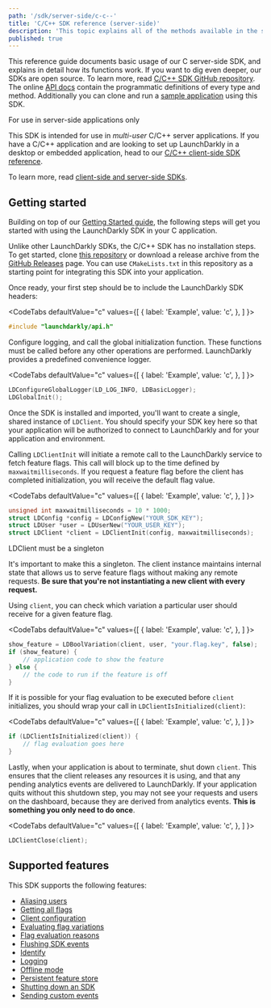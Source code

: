 ```yaml
---
path: '/sdk/server-side/c-c--'
title: 'C/C++ SDK reference (server-side)'
description: 'This topic explains all of the methods available in the server-side C and C++ SDK, with detail about how they work.'
published: true
---
```


This reference guide documents basic usage of our C server-side SDK, and explains in detail how its functions work. If you want to dig even deeper, our SDKs are open source. To learn more, read [C/C++ SDK GitHub repository](https://github.com/launchdarkly/c-server-sdk). The online [API docs](https://launchdarkly.github.io/c-server-sdk) contain the programmatic definitions of every type and method. Additionally you can clone and run a [sample application](https://github.com/launchdarkly/hello-c-server) using this SDK.

<Callout intent="info">
  <CalloutTitle>For use in server-side applications only</CalloutTitle>
  <CalloutDescription>

  This SDK is intended for use in *multi-user* C/C++ server applications. If you have a C/C++ application and are looking to set up LaunchDarkly in a desktop or embedded application, head to our [C/C++ client-side SDK reference](/sdk/client-side/c-c--).

  To learn more, read [client-side and server-side SDKs](/sdk/concepts/client-side-server-side).

  </CalloutDescription>
</Callout>

## Getting started

Building on top of our [Getting Started guide](/home/getting-started), the following steps will get you started with using the LaunchDarkly SDK in your C application.

Unlike other LaunchDarkly SDKs, the C/C++ SDK has no installation steps. To get started, clone [this repository](https://github.com/launchdarkly/c-server-sdk) or download a release archive from the [GitHub Releases](https://github.com/launchdarkly/c-server-sdk/releases) page. You can use `CMakeLists.txt` in this repository as a starting point for integrating this SDK into your application.

Once ready, your first step should be to include the LaunchDarkly SDK headers:

<CodeTabs
  defaultValue="c"
  values={[
    { label: 'Example', value: 'c', },
  ]
}>
<CodeTabItem value="c">

```c
#include "launchdarkly/api.h"
```

</CodeTabItem>
</CodeTabs>

Configure logging, and call the global initialization function. These functions must be called before any other operations are performed. LaunchDarkly provides a predefined convenience logger.

<CodeTabs
  defaultValue="c"
  values={[
    { label: 'Example', value: 'c', },
  ]
}>
<CodeTabItem value="c">

```c
LDConfigureGlobalLogger(LD_LOG_INFO, LDBasicLogger);
LDGlobalInit();
```

</CodeTabItem>
</CodeTabs>

Once the SDK is installed and imported, you'll want to create a single, shared instance of `LDClient`. You should specify your SDK key here so that your application will be authorized to connect to LaunchDarkly and for your application and environment.

Calling `LDClientInit` will initiate a remote call to the LaunchDarkly service to fetch feature flags. This call will block up to the time defined by `maxwaitmilliseconds`. If you request a feature flag before the client has completed initialization, you will receive the default flag value.

<CodeTabs
  defaultValue="c"
  values={[
    { label: 'Example', value: 'c', },
  ]
}>
<CodeTabItem value="c">

```c
unsigned int maxwaitmilliseconds = 10 * 1000;
struct LDConfig *config = LDConfigNew("YOUR_SDK_KEY");
struct LDUser *user = LDUserNew("YOUR_USER_KEY");
struct LDClient *client = LDClientInit(config, maxwaitmilliseconds);
```

</CodeTabItem>
</CodeTabs>

<Callout intent="alert">
  <CalloutTitle>LDClient must be a singleton</CalloutTitle>
  <CalloutDescription>

It's important to make this a singleton. The client instance maintains internal state that allows us to
serve feature flags without making any remote requests. **Be sure that you're not instantiating a new client with
every request.**

  </CalloutDescription>
</Callout>

Using `client`, you can check which variation a particular user should receive for a given feature flag.

<CodeTabs
  defaultValue="c"
  values={[
    { label: 'Example', value: 'c', },
  ]
}>
<CodeTabItem value="c">

```c
show_feature = LDBoolVariation(client, user, "your.flag.key", false);
if (show_feature) {
    // application code to show the feature
} else {
    // the code to run if the feature is off
}
```

</CodeTabItem>
</CodeTabs>

If it is possible for your flag evaluation to be executed before `client` initializes, you should wrap your call in `LDClientIsInitialized(client)`:

<CodeTabs
  defaultValue="c"
  values={[
    { label: 'Example', value: 'c', },
  ]
}>
<CodeTabItem value="c">

```c
if (LDClientIsInitialized(client)) {
    // flag evaluation goes here
}
```

</CodeTabItem>
</CodeTabs>

Lastly, when your application is about to terminate, shut down `client`. This ensures that the client releases any resources it is using, and that any pending analytics events are delivered to LaunchDarkly. If your application quits without this shutdown step, you may not see your requests and users on the dashboard, because they are derived from analytics events. **This is something you only need to do once**.

<CodeTabs
  defaultValue="c"
  values={[
    { label: 'Example', value: 'c', },
  ]
}>
<CodeTabItem value="c">

```c
LDClientClose(client);
```

</CodeTabItem>
</CodeTabs>

## Supported features

This SDK supports the following features:

* [Aliasing users](/sdk/features/aliasing-users#cc-server-side)
* [Getting all flags](/sdk/features/all-flags#cc-server-side)
* [Client configuration](/sdk/features/config#cc-server-side)
* [Evaluating flag variations](/sdk/features/variation#cc-server-side)
* [Flag evaluation reasons](/sdk/features/variationdetail#cc-server-side)
* [Flushing SDK events](/sdk/features/flush#cc-server-side)
* [Identify](/sdk/features/identify#cc-server-side)
* [Logging](/sdk/features/logging#cc-server-side)
* [Offline mode](/sdk/features/offline-mode#cc-server-side)
* [Persistent feature store](/sdk/features/database-integrations#cc-server-side)
* [Shutting down an SDK](/sdk/features/shutdown#cc-server-side)
* [Sending custom events](/sdk/features/track#cc-server-side)
